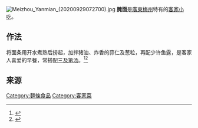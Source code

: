 {{expand|time=2016-02-13T05:02:21+00:00}}
{{howto|time=2016-02-13T05:02:21+00:00}}
{{noteTA
|1=zh-hans:面;zh-tw:麵;zh-hk:麪;}}
[[File:Meizhou_Yanmian_(20200929072700).jpg|thumb]]
'''腌面'''是[[廣東|廣東]][[梅州|梅州]]特有的[[客家菜|客家小吃]]。
== 作法 ==
将面条用开水煮熟后捞起，加拌猪油、炸香的蒜仁及葱粒，再配少许鱼露，是客家人喜爱的早餐，常搭配[[三及第汤|三及第汤]]。<ref>{{Cite web|url = http://www.mzta.gov.cn/info/shi/kjmc/2011/1119/2518.html|title = 腌面|accessdate = |author = |date = 2011-11-19|publisher = 梅州市旅游局|archive-url = https://web.archive.org/web/20160702001858/http://www.mzta.gov.cn/info/shi/kjmc/2011/1119/2518.html|archive-date = 2016-07-02|dead-url = yes}}</ref><ref>{{Cite web|url = http://mt.sohu.com/20150709/n416481384.shtml|title = 当葡萄酒遇上客家美食(梅县腌面篇)|accessdate = |author = |date = 2015-07-09|publisher = 搜狐}}</ref>

== 来源 ==
{{reflist|2}}

{{客家民系}}

[[Category:麵條食品|Category:麵條食品]]
[[Category:客家菜|Category:客家菜]]